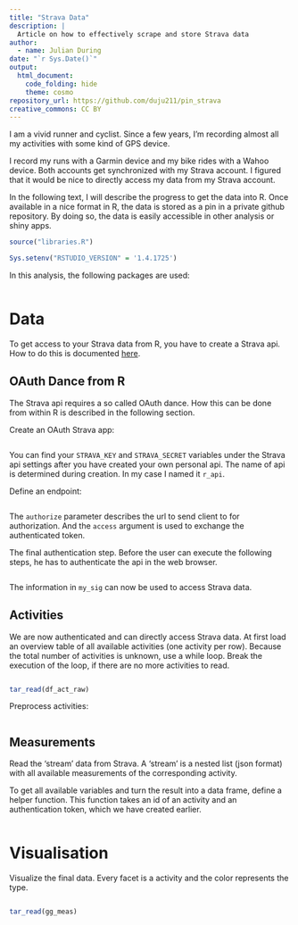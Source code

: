 ```yaml
---
title: "Strava Data"
description: |
  Article on how to effectively scrape and store Strava data
author:
  - name: Julian During
date: "`r Sys.Date()`"
output:
  html_document:
    code_folding: hide
    theme: cosmo
repository_url: https://github.com/duju211/pin_strava
creative_commons: CC BY
---
```


I am a vivid runner and cyclist. Since a few years, I'm recording almost all
my activities with some kind of GPS device.

I record my runs with a Garmin device and my bike rides with a Wahoo 
device. Both accounts get synchronized with my Strava account. I figured
that it would be nice to directly access my data from my Strava account.

In the following text, I will describe the
progress to get the data into R. Once available in a nice format in R, the data
is stored as a pin in a private github repository. By doing so, the data is
easily accessible in other analysis or shiny apps.

```r
source("libraries.R")

Sys.setenv("RSTUDIO_VERSION" = '1.4.1725')
```

In this analysis, the following packages are used:

```r
```


# Data

To get access to your Strava data from R, you have to create a Strava api.
How to do this is
documented [here](https://developers.strava.com/docs/getting-started/).

## OAuth Dance from R

The Strava api requires a so called OAuth dance. How this
can be done from within R is described in the following section.

Create an OAuth Strava app:

```r
```

You can find your `STRAVA_KEY` and `STRAVA_SECRET` variables under the Strava 
api settings after you have created your own personal api. The name of api is
determined during creation. In my case I named it `r_api`.

Define an endpoint:

```r
```

The `authorize` parameter describes the url to send client to for authorization.
And the `access` argument is used to exchange the authenticated token.

The final authentication step. Before the user can execute the following steps,
he has to authenticate the api in the web browser.

```r
```

The information in `my_sig` can now be used to access Strava data.

## Activities

We are now authenticated and can directly access Strava data.
At first load an overview table of all available activities 
(one activity per row). 
Because the total number of activities is unknown, use a while loop.
Break the execution of the loop, if there are no more activities to read.

```r
```

```r
tar_read(df_act_raw)
```

Preprocess activities:

```r
```

## Measurements

Read the ‘stream’ data from Strava.
A ‘stream’ is a nested list (json format) with all available measurements
of the corresponding activity.

To get all available variables and turn the result into a data frame, 
define a helper function. This function takes an id of an activity and
an authentication token, which we have created earlier.

```r
```


# Visualisation

Visualize the final data. Every facet is a activity and the color represents the
type.

```r
```

```r
tar_read(gg_meas)
```
